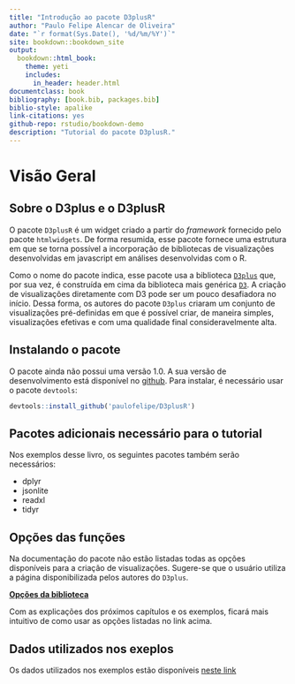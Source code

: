 ```yaml
--- 
title: "Introdução ao pacote D3plusR"
author: "Paulo Felipe Alencar de Oliveira"
date: "`r format(Sys.Date(), '%d/%m/%Y')`"
site: bookdown::bookdown_site
output: 
  bookdown::html_book:
    theme: yeti
    includes:
      in_header: header.html
documentclass: book
bibliography: [book.bib, packages.bib]
biblio-style: apalike
link-citations: yes
github-repo: rstudio/bookdown-demo
description: "Tutorial do pacote D3plusR."
---
```




# Visão Geral

## Sobre o D3plus e o D3plusR

O pacote `D3plusR` é um widget criado a partir do _framework_ fornecido pelo pacote `htmlwidgets`. De forma resumida, esse pacote fornece uma estrutura em que se torna possível a incorporação de bibliotecas de visualizações desenvolvidas em javascript em análises desenvolvidas com o R. 

Como o nome do pacote indica, esse pacote usa a biblioteca [`D3plus`](https://d3plus.org/) que, por sua vez, é construída em cima da biblioteca mais genérica [`D3`](https://d3js.org/). A criação de visualizações diretamente com D3 pode ser um pouco desafiadora no início. Dessa forma, os autores do pacote `D3plus` criaram um conjunto de visualizações pré-definidas em que é possível criar, de maneira simples, visualizações efetivas e com uma qualidade final consideravelmente alta.

## Instalando o pacote

O pacote ainda não possui uma versão 1.0. A sua versão de desenvolvimento está disponível no [github](https://github.com/paulofelipe/D3plusR). Para instalar, é necessário usar o pacote `devtools`:

```r
devtools::install_github('paulofelipe/D3plusR')
```

## Pacotes adicionais necessário para o tutorial

Nos exemplos desse livro, os seguintes pacotes também serão necessários:

* dplyr
* jsonlite
* readxl
* tidyr

## Opções das funções

Na documentação do pacote não estão listadas todas as opções disponíveis para a criação de visualizações. Sugere-se que o usuário utiliza a página disponibilizada pelos autores do `D3plus`. 

 [**Opções da biblioteca**](https://github.com/alexandersimoes/d3plus/wiki/Visualizations)
 
 Com as explicações dos próximos capítulos e os exemplos, ficará mais intuitivo de como usar as opções listadas no link acima.
 
## Dados utilizados nos exeplos

Os dados utilizados nos exemplos estão disponíveis [neste link]()

<!-- add after bootstrap.min.css -->
<link rel="stylesheet" href="https://cdn.rawgit.com/afeld/bootstrap-toc/v0.4.1/dist/bootstrap-toc.min.css">
<!-- add after bootstrap.min.js -->
<script src="https://cdn.rawgit.com/afeld/bootstrap-toc/v0.4.1/dist/bootstrap-toc.min.js"></script>
